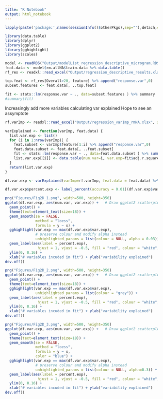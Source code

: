 ```yaml
---
title: "R Notebook"
output: html_notebook
---
```


```r
lapply(paste('package:',names(sessionInfo()$otherPkgs),sep=""),detach,character.only=TRUE,unload=TRUE)
```


```r
library(data.table)
library(dplyr)
library(ggplot2)
library(gghighlight)
library(scales)
```

```r
model <- readRDS("Output/modelList_regression_descriptive_microgram.RDS")
feat.data <- model$rm.allNA$train.data %>% data.table()
rf_res <- readxl::read_excel("Output/regression_descriptive_results.xlsx", sheet="rmNA_rf") %>% data.table()
```

```r
top.feat <- rf_res[Overall>20, feature] %>% append("response.var",0)
subset.features <- feat.data[, ..top.feat]
```

```r
fit <- stats::lm(response.var ~ ., data=subset.features ) %>% summary
#summary(fit)
```

Increasingly add more variables calculating var explained
Hope to see an assymptote
```r
rf.varImp <- readxl::read_excel("Output/regression_varImp_rmNA.xlsx", sheet="randomForest") %>% data.table()
```

```r
varExplained <- function(varImp, feat.data) {
  list.var.exp <- list()
  for (i in 1:nrow(varImp)) {
    feat.subset <- varImp$feature[1:i] %>% append("response.var",0)
    feat.data.subset <- feat.data[, ..feat.subset]
    fit <- stats::lm(response.var ~ ., data=feat.data.subset ) %>% summary()
    list.var.exp[[i]] <- data.table(num.var=i, var.exp=fit$adj.r.squared)
  }
  return(list.var.exp)
}
```

```r
df.var.exp <- varExplained(varImp=rf.varImp, feat.data = feat.data) %>% bind_rows()
```

```r
df.var.exp$percent.exp <- label_percent(accuracy = 0.01)(df.var.exp$var.exp)

png("Figures/Fig2D_1.png", width=500, height=350)
ggplot(df.var.exp, aes(num.var, var.exp)) +   # Draw ggplot2 scatterplot with smooth curve
  geom_point() +
  theme(text=element_text(size=18)) +
  geom_smooth(se = FALSE,
              method = "loess",
              formula = y ~ x) +
  gghighlight(var.exp == max(df.var.exp$var.exp),
              # preserve colour and modify alpha instead
              unhighlighted_params = list(colour = NULL, alpha = 0.03)) +
  geom_label(aes(label = percent.exp),
               hjust = 1, vjust = -0.5, fill = "red", colour = "white", alpha= 0.5) +
  ylim(0, 0.16) +
  xlab("# variables incuded in fit") + ylab("variability explained")
dev.off()
```

```r
png("Figures/Fig2D_2.png", width=500, height=350)
ggplot(df.var.exp, aes(num.var, var.exp)) +   # Draw ggplot2 scatterplot with smooth curve
  geom_point() +
  theme(text=element_text(size=18)) +
  gghighlight(var.exp == max(df.var.exp$var.exp),
              unhighlighted_params = list(colour = "grey")) +
  geom_label(aes(label = percent.exp),
               hjust = 1, vjust = -0.5, fill = "red", colour = "white", alpha= 0.5) +
  ylim(0, 0.16) +
  xlab("# variables incuded in fit") + ylab("variability explained")
dev.off()
```

```r
png("Figures/Fig2D_3.png", width=500, height=350)
ggplot(df.var.exp, aes(num.var, var.exp)) +   # Draw ggplot2 scatterplot with smooth curve
  geom_point() +
  theme(text=element_text(size=18)) +
  geom_smooth(se = FALSE,
              method = "loess",
              formula = y ~ x,
              color = "blue") +
  gghighlight(var.exp == max(df.var.exp$var.exp),
              # preserve colour and modify alpha instead
              unhighlighted_params = list(colour = NULL, alpha=0.3)) +
  geom_label(aes(label = percent.exp),
               hjust = 1, vjust = -0.5, fill = "red", colour = "white", alpha= 0.5) +
  ylim(0, 0.16) +
  xlab("# variables incuded in fit") + ylab("variability explained")
dev.off()
```

